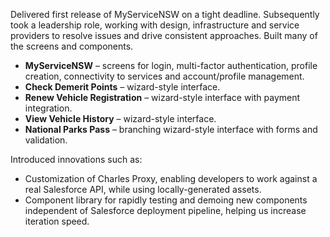 
Delivered first release of MyServiceNSW on a tight deadline. Subsequently took a leadership role, working with design, infrastructure and service providers to resolve issues and drive consistent approaches. Built many of the screens and components.

- **MyServiceNSW** – screens for login, multi-factor authentication, profile creation, connectivity to services and account/profile management.
- **Check Demerit Points** – wizard-style interface.
- **Renew Vehicle Registration** – wizard-style interface with payment integration.
- **View Vehicle History** – wizard-style interface.
- **National Parks Pass** – branching wizard-style interface with forms and validation.

Introduced innovations such as:

- Customization of Charles Proxy, enabling developers to work against a real Salesforce API, while using locally-generated assets.
- Component library for rapidly testing and demoing new components independent of Salesforce deployment pipeline, helping us increase iteration speed.

